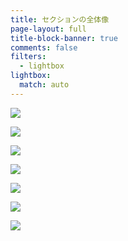 ```yaml
---
title: セクションの全体像
page-layout: full
title-block-banner: true
comments: false
filters:
  - lightbox
lightbox:
  match: auto
---
```


::: {layout-ncol=3}
![](slides/slides001.jpg){group="slides"}

![](slides/slides002.jpg){group="slides"}

![](slides/slides003.jpg){group="slides"}

![](slides/slides004.jpg){group="slides"}

![](slides/slides005.jpg){group="slides"}

![](slides/slides006.jpg){group="slides"}

![](slides/slides007.jpg){group="slides"}
:::
